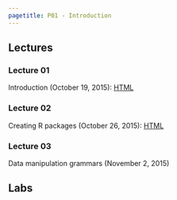 ```yaml
---
pagetitle: P01 - Introduction
---
```


## Lectures

### Lecture 01

Introduction (October 19, 2015): [HTML](slides/01-introduction.html)

### Lecture 02

Creating R packages (October 26, 2015): [HTML](slides/02-packages.html)

### Lecture 03

Data manipulation grammars (November 2, 2015)

## Labs